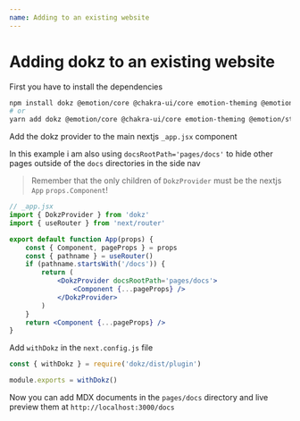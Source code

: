 ```yaml
---
name: Adding to an existing website
---
```


# Adding dokz to an existing website

First you have to install the dependencies

```bash
npm install dokz @emotion/core @chakra-ui/core emotion-theming @emotion/styled
# or
yarn add dokz @emotion/core @chakra-ui/core emotion-theming @emotion/styled
```

Add the dokz provider to the main nextjs `_app.jsx` component

In this example i am also using `docsRootPath='pages/docs'` to hide other pages outside of the `docs` directories in the side nav

> Remember that the only children of `DokzProvider` must be the nextjs `App` `props.Component`!

```jsx
// _app.jsx
import { DokzProvider } from 'dokz'
import { useRouter } from 'next/router'

export default function App(props) {
    const { Component, pageProps } = props
    const { pathname } = useRouter()
    if (pathname.startsWith('/docs')) {
        return (
            <DokzProvider docsRootPath='pages/docs'>
                <Component {...pageProps} />
            </DokzProvider>
        )
    }
    return <Component {...pageProps} />
}
```

Add `withDokz` in the `next.config.js` file

```js
const { withDokz } = require('dokz/dist/plugin')

module.exports = withDokz()
```

Now you can add MDX documents in the `pages/docs` directory and live preview them at `http://localhost:3000/docs`



